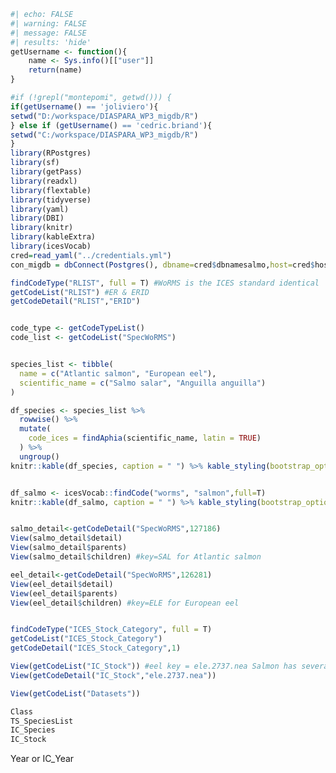 ```r
#| echo: FALSE
#| warning: FALSE
#| message: FALSE
#| results: 'hide'
getUsername <- function(){
	name <- Sys.info()[["user"]]
	return(name)
}

#if (!grepl("montepomi", getwd())) {
if(getUsername() == 'joliviero'){
setwd("D:/workspace/DIASPARA_WP3_migdb/R")
} else if (getUsername() == 'cedric.briand'){
setwd("C:/workspace/DIASPARA_WP3_migdb/R")
}
library(RPostgres)
library(sf)
library(getPass)
library(readxl)
library(flextable)
library(tidyverse)
library(yaml)
library(DBI)
library(knitr)
library(kableExtra)
library(icesVocab)
cred=read_yaml("../credentials.yml")
con_migdb = dbConnect(Postgres(), dbname=cred$dbnamesalmo,host=cred$host,port=cred$port,user=cred$userdiaspara, password=cred$passworddiaspara)
```

``` r

findCodeType("RLIST", full = T) #WoRMS is the ICES standard identical
getCodeList("RLIST") #ER & ERID
getCodeDetail("RLIST","ERID")


code_type <- getCodeTypeList()
code_list <- getCodeList("SpecWoRMS")


species_list <- tibble(
  name = c("Atlantic salmon", "European eel"),
  scientific_name = c("Salmo salar", "Anguilla anguilla")
)

df_species <- species_list %>%
  rowwise() %>%
  mutate(
    code_ices = findAphia(scientific_name, latin = TRUE)
  ) %>%
  ungroup()
knitr::kable(df_species, caption = " ") %>% kable_styling(bootstrap_options = c("striped", "hover", "condensed")) 


df_salmo <- icesVocab::findCode("worms", "salmon",full=T)
knitr::kable(df_salmo, caption = " ") %>% kable_styling(bootstrap_options = c("striped", "hover", "condensed")) 


salmo_detail<-getCodeDetail("SpecWoRMS",127186)
View(salmo_detail$detail)
View(salmo_detail$parents)
View(salmo_detail$children) #key=SAL for Atlantic salmon

eel_detail<-getCodeDetail("SpecWoRMS",126281)
View(eel_detail$detail)
View(eel_detail$parents)
View(eel_detail$children) #key=ELE for European eel


findCodeType("ICES_Stock_Category", full = T)
getCodeList("ICES_Stock_Category")
getCodeDetail("ICES_Stock_Category",1)

View(getCodeList("IC_Stock")) #eel key = ele.2737.nea Salmon has several (sal-bal & sal-nea)
View(getCodeDetail("IC_Stock","ele.2737.nea"))

View(getCodeList("Datasets"))

Class
TS_SpeciesList
IC_Species
IC_Stock

```

Year or IC_Year
